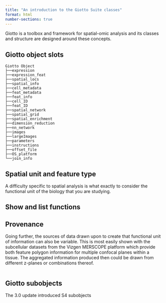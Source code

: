 ```yaml
---
title: "An introduction to the Giotto Suite classes"
format: html
number-sections: true
---
```


Giotto is a toolbox and framework for spatial-omic analysis and its classes and structure are designed around these concepts.

## Giotto object slots

    Giotto Object
    ├──expression
    ├──expression_feat
    ├──spatial_locs
    ├──spatial_info
    ├──cell_metadata
    ├──feat_metadata
    ├──feat_info
    ├──cell_ID
    ├──feat_ID
    ├──spatial_network
    ├──spatial_grid
    ├──spatial_enrichment
    ├──dimension_reduction
    ├──nn_network
    ├──images
    ├──largeImages
    ├──parameters
    ├──instructions
    ├──offset_file
    ├──OS_platform
    └──join_info



## Spatial unit and feature type

A difficulty specific to spatial analysis is what exactly to consider the functional unit of the biology that you are studying.

## Show and list functions

## Provenance

Going further, the sources of data drawn upon to create that functional unit of information can also be variable. This is most easily shown with the subcellular datasets from the Vizgen MERSCOPE platform which provide both feature polygon information for multiple confocal planes within a tissue. The aggregated information produced then could be drawn from different z-planes or combinations thereof.

```r

```

## Giotto subobjects

The 3.0 update introduced S4 subobjects
